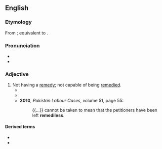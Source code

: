 ==English==

===Etymology===
From {{inh|en|enm|remedylesse}}; equivalent to {{suffix|en|remedy|less}}.

===Pronunciation===
* {{IPA|en|/ˈɹɛmədilɪs/}}
* {{hyph|en|rem|e|di|less}}

===Adjective===
{{en-adj|-}}

# Not having a [[remedy]]; not capable of being [[remedy|remedied]]. {{defdate|from 16th c.}}
#* {{RQ:Spenser Faerie Queene|passage=I driven am to great distresse, / And forced to forgoe th'attempt '''remedilesse'''.|5|11}}
#* {{RQ:Montaigne Florio Essayes|chapter=12|book=II|passage=As for the rest, this disease is not so easily discovered, except it be altogether extreame and '''remedilesse'''; forasmuch as reason marcheth ever crooked, halting and broken-hipt; and with falshood as with truth; and therefore it is very hard to discover her mistaking and disorder.}}
#* '''2010''', ''Pakistan Labour Cases'', volume 51, page 55:
#*: {{...}} cannot be taken to mean that the petitioners have been left '''remediless'''.

====Derived terms====
* {{l|en|remedilessly}}
* {{l|en|remedilessness}}
